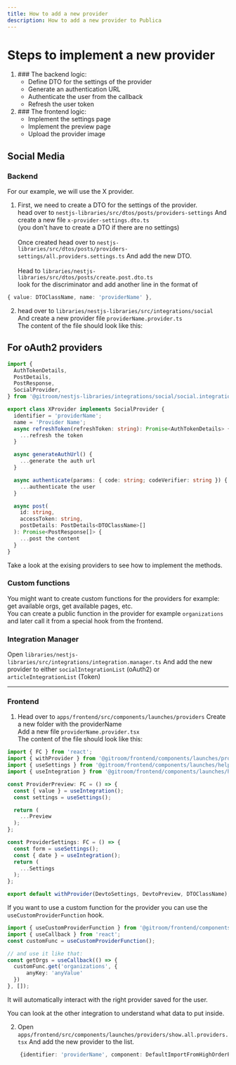 ```yaml
---
title: How to add a new provider
description: How to add a new provider to Publica
---
```


# Steps to implement a new provider

<ol>
  <li>
    ### The backend logic:
    <ul>
      <li>Define DTO for the settings of the provider</li>
      <li>Generate an authentication URL</li>
      <li>Authenticate the user from the callback</li>
      <li>Refresh the user token</li>
    </ul>
  </li>
  <li>
    ### The frontend logic:
    <ul>
      <li>Implement the settings page</li>
      <li>Implement the preview page</li>
      <li>Upload the provider image</li>
    </ul>
  </li>
</ol>

## Social Media

### Backend
For our example, we will use the X provider.<br />
1. First, we need to create a DTO for the settings of the provider.<br />
head over to `nestjs-libraries/src/dtos/posts/providers-settings`
And create a new file `x-provider-settings.dto.ts`<br />
(you don't have to create a DTO if there are no settings)<br /><br />
Once created head over to `nestjs-libraries/src/dtos/posts/providers-settings/all.providers.settings.ts`
And add the new DTO.<br /><br />
Head to `libraries/nestjs-libraries/src/dtos/posts/create.post.dto.ts`<br />
look for the discriminator and add another line in the format of<br />

```typescript
{ value: DTOClassName, name: 'providerName' },
```

2. head over to `libraries/nestjs-libraries/src/integrations/social`<br />
And create a new provider file `providerName.provider.ts`<br />
The content of the file should look like this:

##  For oAuth2 providers

```typescript
import {
  AuthTokenDetails,
  PostDetails,
  PostResponse,
  SocialProvider,
} from '@gitroom/nestjs-libraries/integrations/social/social.integrations.interface';

export class XProvider implements SocialProvider {
  identifier = 'providerName';
  name = 'Provider Name';
  async refreshToken(refreshToken: string): Promise<AuthTokenDetails> {
    ...refresh the token
  }

  async generateAuthUrl() {
    ...generate the auth url
  }

  async authenticate(params: { code: string; codeVerifier: string }) {
    ...authenticate the user
  }

  async post(
    id: string,
    accessToken: string,
    postDetails: PostDetails<DTOClassName>[]
  ): Promise<PostResponse[]> {
    ...post the content
  }
}
```

Take a look at the exising providers to see how to implement the methods.

### Custom functions
You might want to create custom functions for the providers for example: get available orgs, get available pages, etc.<br />
You can create a public function in the provider for example `organizations` and later call it from a special hook from the frontend.

### Integration Manager
Open `libraries/nestjs-libraries/src/integrations/integration.manager.ts`
And add the new provider to either `socialIntegrationList` (oAuth2) or `articleIntegrationList` (Token)

---

### Frontend

1. Head over to `apps/frontend/src/components/launches/providers`
Create a new folder with the providerName<br />
Add a new file `providerName.provider.tsx`<br />
The content of the file should look like this:

```typescript
import { FC } from 'react';
import { withProvider } from '@gitroom/frontend/components/launches/providers/high.order.provider';
import { useSettings } from '@gitroom/frontend/components/launches/helpers/use.values';
import { useIntegration } from '@gitroom/frontend/components/launches/helpers/use.integration';

const ProviderPreview: FC = () => {
  const { value } = useIntegration();
  const settings = useSettings();

  return (
    ...Preview
  );
};

const ProviderSettings: FC = () => {
  const form = useSettings();
  const { date } = useIntegration();
  return (
    ...Settings
  );
};

export default withProvider(DevtoSettings, DevtoPreview, DTOClassName);
```

If you want to use a custom function for the provider you can use the `useCustomProviderFunction` hook.

```typescript
import { useCustomProviderFunction } from '@gitroom/frontend/components/launches/helpers/use.custom.provider.function';
import { useCallback } from 'react';
const customFunc = useCustomProviderFunction();

// and use it like that:
const getOrgs = useCallback(() => {
  customFunc.get('organizations', {
      anyKey: 'anyValue'
  })
}, []);
```

It will automatically interact with the right provider saved for the user.

You can look at the other integration to understand what data to put inside.

2. Open `apps/frontend/src/components/launches/providers/show.all.providers.tsx`
And add the new provider to the list.
```typescript show.all.providers.tsx
    {identifier: 'providerName', component: DefaultImportFromHighOrderProvider},
```